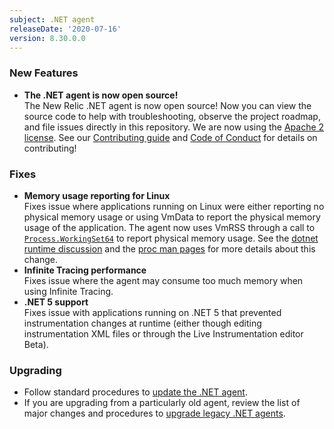 ```yaml
---
subject: .NET agent
releaseDate: '2020-07-16'
version: 8.30.0.0
---
```


### New Features

* **The .NET agent is now open source!**  
  The New Relic .NET agent is now open source! Now you can view the source code to help with troubleshooting, observe the project roadmap, and file issues directly in this repository. We are now using the [Apache 2 license](/LICENSE). See our [Contributing guide](https://github.com/newrelic/newrelic-dotnet-agent/blob/main/CONTRIBUTING.md) and [Code of Conduct](https://github.com/newrelic/newrelic-dotnet-agent/blob/main/CODE_OF_CONDUCT.md) for details on contributing!

### Fixes

* **Memory usage reporting for Linux**  
  Fixes issue where applications running on Linux were either reporting no physical memory usage or using VmData to report the physical memory usage of the application. The agent now uses VmRSS through a call to [`Process.WorkingSet64`](https://docs.microsoft.com/en-us/dotnet/api/system.diagnostics.process.workingset64) to report physical memory usage. See the [dotnet runtime discussion](https://github.com/dotnet/runtime/issues/28990) and the [proc man pages](https://man7.org/linux/man-pages/man5/proc.5.html) for more details about this change.
* **Infinite Tracing performance**  
  Fixes issue where the agent may consume too much memory when using Infinite Tracing.
* **.NET 5 support**  
  Fixes issue with applications running on .NET 5 that prevented instrumentation changes at runtime (either though editing instrumentation XML files or through the Live Instrumentation editor Beta).

### Upgrading

* Follow standard procedures to [update the .NET agent](/docs/agents/net-agent/installation-configuration/update-net-agent).
* If you are upgrading from a particularly old agent, review the list of major changes and procedures to [upgrade legacy .NET agents](/docs/agents/net-agent/troubleshooting/upgrade-legacy-net-agents).
